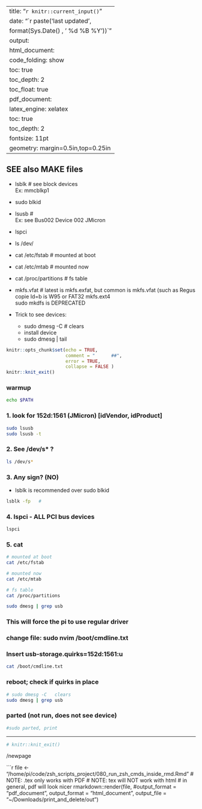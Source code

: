 
---
title: "`r knitr::current_input()`"
date: "`r paste('last updated', 
    format(Sys.Date() , ' %d %B %Y'))`"
output:   
  html_document:  
        code_folding: show
        toc: true 
        toc_depth: 2
        toc_float: true
  pdf_document:   
    latex_engine: xelatex  
    toc: true
    toc_depth:  2   
fontsize: 11pt   
geometry: margin=0.5in,top=0.25in   
---




## SEE also MAKE files


*  lsblk     # see block devices  
    Ex:   mmcblkp1  

*   sudo blkid


*  lsusb      #  
    Ex: see Bus002 Device 002 JMicron  

*  lspci  
*  ls /dev/
*  cat /etc/fstab  # mounted at boot  
*  cat /etc/mtab  # mounted now  
*  cat /proc/partitions   # fs table   
*  mkfs.vfat       # latest is mkfs.exfat, but common is mkfs.vfat (such as
  Regus  copie       Id=b is W95 or FAT32
   mkfs.ext4  
   sudo mkdfs is DEPRECATED  


* Trick to see devices:
    *  sudo dmesg -C    # clears
    *   install device
    *   sudo dmesg | tail  

```r
knitr::opts_chunk$set(echo = TRUE,
                      comment = "      ##",
                      error = TRUE,
                      collapse = FALSE ) 
knitr::knit_exit()
```



### warmup
```zsh
echo $PATH
```

### 1.  look for 152d:1561 (JMicron) [idVendor, idProduct]
```zsh
sudo lsusb
sudo lsusb -t
```


### 2. See /dev/s*   ?
```zsh
ls /dev/s*
```

### 3. Any sign?  (NO)
*  lsblk is recommended over sudo blkid
```zsh
lsblk -fp   # 
```

### 4. lspci  - ALL PCI bus devices
```zsh
lspci
```
### 5. cat
```zsh
# mounted at boot
cat /etc/fstab

# mounted now
cat /etc/mtab

# fs table
cat /proc/partitions
```


```zsh

sudo dmesg | grep usb
```

### This will force the pi to use regular driver
### change file:  sudo nvim /boot/cmdline.txt
### Insert usb-storage.quirks=152d:1561:u
```zsh
cat /boot/cmdline.txt
```

### reboot; check if quirks in place
```zsh
# sudo dmesg -C   clears
sudo dmesg | grep usb
```



### parted (not run, does not see device)
```zsh
#sudo parted, print
```






***

```r
# knitr::knit_exit()
```

/newpage

```r
file   <- "/home/pi/code/zsh_scripts_project/080_run_zsh_cmds_inside_rmd.Rmd"
# NOTE:   .tex only works with PDF
# NOTE:    tex will NOT work with html
# in general, pdf will look nicer
rmarkdown::render(file,
                  #output_format = "pdf_document",
                  output_format = "html_document",
                  output_file = "~/Downloads/print_and_delete/out")
